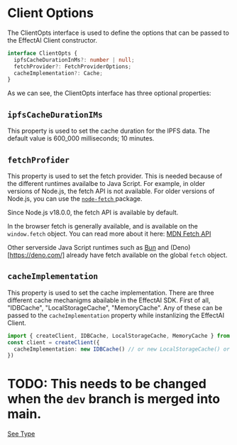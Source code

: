 # Client Options 

The ClientOpts interface is used to define the options that can be passed to the EffectAI Client constructor.

```typescript
interface ClientOpts {
  ipfsCacheDurationInMs?: number | null;
  fetchProvider?: FetchProviderOptions;
  cacheImplementation?: Cache;
}
```

As we can see, the ClientOpts interface has three optional properties:

## `ipfsCacheDurationIMs`

This property is used to set the cache duration for the IPFS data. 
 The default value is 600_000 milliseconds; 10 minutes.

## `fetchProfider`

This property is used to set the fetch provider. 
This is needed because of the different runtimes availalbe to Java Script.
For example, in older versions of Node.js, the fetch API is not available. 
For older versions of Node.js, you can use the [`node-fetch` ](https://github.com/node-fetch/node-fetch) package.

Since Node.js v18.0.0, the fetch API is available by default.

In the browser fetch is generally available, and is available on the `window.fetch` object.
You can read more about it here: [MDN Fetch API](https://developer.mozilla.org/en-US/docs/Web/API/Fetch_API)

Other serverside Java Script runtimes such as [Bun](https://bun.sh/) and (Deno)[https://deno.com/] already have fetch available on the global `fetch` object.

## `cacheImplementation`

This property is used to set the cache implementation.
There are three different cache mechanigms abailable in the EffectAI SDK.
First of all, "IDBCache", "LocalStorageCache", "MemoryCache".
Any of these can be passed to the `cacheImplementation` property while instanlizing the EffectAI Client.

```typescript
import { createClient, IDBCache, LocalStorageCache, MemoryCache } from '@effectai/sdk'
const client = createClient({
  cacheImplementation: new IDBCache() // or new LocalStorageCache() or new MemoryCache()
})
```

# TODO:  This needs to be changed when the `dev` branch is merged into main.
[See Type](https://github.com/effectai/effect-js/blob/main/src/client.ts)

